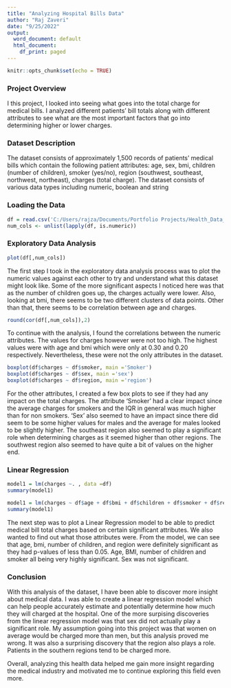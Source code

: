 ---
title: "Analyzing Hospital Bills Data"
author: "Raj Zaveri"
date: "9/25/2022"
output:
  word_document: default
  html_document:
    df_print: paged
---

```{r setup, include=FALSE}
knitr::opts_chunk$set(echo = TRUE)
```


### Project Overview
I this project, I looked into seeing what goes into the total charge for medical bills. I analyzed different patients' bill totals along with different attributes to see what are the most important factors that go into determining higher or lower charges. 

### Dataset Description
The dataset consists of approximately 1,500 records of patients' medical bills which contain the following patient attributes: age, sex, bmi, children (number of children), smoker (yes/no), region (southwest, southeast, northwest, northeast), charges (total charge). The dataset consists of various data types including numeric, boolean and string


### Loading the Data
```{r}
df = read.csv('C:/Users/rajza/Documents/Portfolio Projects/Health_Data_Analysis/predict-hospital-bills-main/predict-hospital-bills-main/insurance.csv', header=TRUE)
num_cols <- unlist(lapply(df, is.numeric))  
```



### Exploratory Data Analysis
```{r}
plot(df[,num_cols])
```

The first step I took in the exploratory data analysis process was to plot the numeric values against each other to try and understand what this dataset might look like. Some of the more significant aspects I noticed here was that as the number of children goes up, the charges actually were lower. Also, looking at bmi, there seems to be two different clusters of data points. Other than that, there seems to be  correlation between age and charges.



```{r}
round(cor(df[,num_cols]),2)
```

To continue with the analysis, I found the correlations between the numeric attributes. The values for charges however were not too high. The highest values were with age and bmi which were only at 0.30 and 0.20 respectively. Nevertheless, these were not the only attributes in the dataset.


```{r}
boxplot(df$charges ~ df$smoker, main ='Smoker')
boxplot(df$charges ~ df$sex, main ='sex')
boxplot(df$charges ~ df$region, main ='region')
```

For the other attributes, I created a few box plots to see if they had any impact on the total charges. The attribute 'Smoker' had a clear impact since the average charges for smokers and the IQR in general was much higher than for non smokers. 'Sex' also seemed to have an impact since there did seem to be some higher values for males and the average for males looked to be slightly higher. The southeast region also seemed to play a significant role when determining charges as it seemed higher than other regions. The southwest region also seemed to have quite a bit of values on the higher end.



### Linear Regression
```{r}
model1 = lm(charges ~. , data =df)
summary(model1)
```

```{r}
model1 = lm(charges ~ df$age + df$bmi + df$children + df$smoker + df$region , data =df)
summary(model1)
```


The next step was to plot a Linear Regression model to be able to predict medical bill total charges based on certain significant attributes. We also wanted to find out what those attributes were. From the model, we can see that age, bmi, number of children, and region were definitely significant as they had p-values of less than 0.05. Age, BMI, number of children and smoker all being very highly significant. Sex was not significant. 


### Conclusion
With this analysis of the dataset, I have been able to discover more insight about medical data. I was able to create a linear regression model which can help people accurately estimate and potentially determine how much they will charged at the hospital. One of the more surpising discoveries from the linear regression model was that sex did not actually play a significant role. My assumption going into this project was that women on average would be charged more than men, but this analysis proved me wrong. It was also a surprising discovery that the region also plays a role. Patients in the southern regions tend to be charged more. 

Overall, analyzing this health data helped me gain more insight regarding the medical industry and motivated me to continue exploring this field even more.
